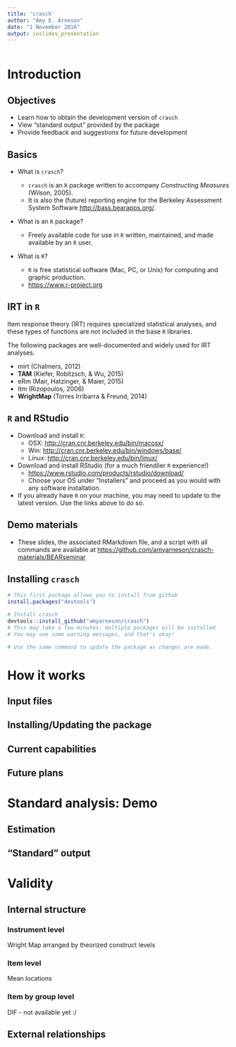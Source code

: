 ```yaml
---
title: 'crasch'
author: "Amy E. Arneson"
date: "1 November 2016"
output: ioslides_presentation
---
```


```r

```

# Introduction

## Objectives

- Learn how to obtain the development version of `crasch`
- View "standard output" provided by the package
- Provide feedback and suggestions for future development

## Basics

- What is `crasch`?

    + `crasch` is an `R` package written to accompany *Constructing Measures* 
      (Wilson, 2005).
    + It is also the (future) reporting engine for the Berkeley Assessment 
      System Software [http://bass.bearapps.org/](http://bass.bearapps.org/).

- What is an `R` package?

    + Freely available code for use in `R` written, maintained, and made 
      available by an `R` user.

- What is `R`?

    + `R` is free statistical software (Mac, PC, or Unix) for computing and 
       graphic production.
    + [https://www.r-project.org](https://www.r-project.org)

## IRT in `R`

Item response theory (IRT) requires specialized statistical analyses, and these 
types of functions are not included in the base `R` libraries.

The following packages are well-documented and widely used for IRT analyses.

- mirt (Chalmers, 2012)
- **TAM** (Kiefer, Robitzsch, \& Wu, 2015)
- eRm (Mair, Hatzinger, \& Maier, 2015)
- ltm (Rizopoulos, 2006)
- **WrightMap** (Torres Irribarra \& Freund, 2014)

## `R` and RStudio

- Download and install `R`:
    + OSX: [http://cran.cnr.berkeley.edu/bin/macosx/](http://cran.cnr.berkeley.edu/bin/macosx/)
    + Win: [http://cran.cnr.berkeley.edu/bin/windows/base/](http://cran.cnr.berkeley.edu/bin/windows/base/)
    + Linux: [http://cran.cnr.berkeley.edu/bin/linux/](http://cran.cnr.berkeley.edu/bin/linux/)

- Download and install RStudio (for a much friendlier `R` experience!)
    + [https://www.rstudio.com/products/rstudio/download/](https://www.rstudio.com/products/rstudio/download/)
    + Choose your OS under "Installers" and proceed as you would with any 
      software installation.
    
- If you already have `R` on your machine, you may need to update to the latest 
  version.  Use the links above to do so.

## Demo materials

- These slides, the associated RMarkdown file, and a script with all commands
  are available at [https://github.com/amyarneson/crasch-materials/BEARseminar](https://github.com/amyarneson/crasch-materials/BEARseminar)
  
## Installing `crasch`

```r
# This first package allows you to install from github
install.packages("devtools")

# Install crasch
devtools::install_github("amyarneson/crasch")
# This may take a few minutes; multiple packages will be installed
# You may see some warning messages, and that's okay!

# Use the same command to update the package as changes are made.
```

# How it works

## Input files

## Installing/Updating the package

## Current capabilities

## Future plans

# Standard analysis: Demo

## Estimation

## "Standard" output

# Validity

## Internal structure

### Instrument level

Wright Map arranged by theorized construct levels

### Item level

Mean locations

### Item by group level

DIF - not available yet :/

## External relationships
